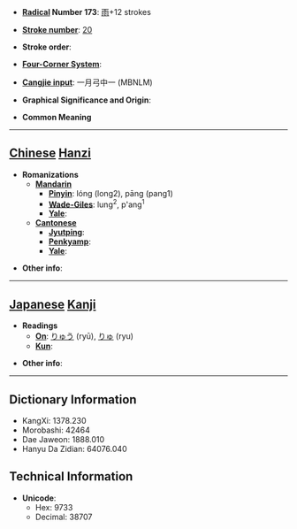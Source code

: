 * '''[[Wiktionary:Chinese radical index| Radical]] Number 173''': [[Wiktionary:Chinese radical index 雨|雨]]+12 strokes

* '''[[Wiktionary:Chinese total strokes index|Stroke number]]''': [[Wiktionary:Chinese total strokes index 20|20]]

* '''Stroke order''': 

* '''[[Wiktionary:Chinese four corner index|Four-Corner System]]''': 

* '''[[Wiktionary:Chinese Cangjie index|Cangjie input]]''': 一月弓中一 (MBNLM)

* '''Graphical Significance and Origin''': 

* '''Common Meaning'''

----

== [[Chinese]] [[Hanzi]] ==

* '''Romanizations'''
** '''[[Mandarin]]'''
*** '''[[Pinyin]]''': lóng (long2), pāng (pang1)
*** '''[[Wade-Giles]]''': lung<sup>2</sup>, p'ang<sup>1</sup>
*** '''[[Yale]]''': 
** '''[[Cantonese]]'''
*** '''[[Jyutping]]''':
*** '''[[Penkyamp]]''': 
*** '''[[Yale]]''': 

* '''Other info''': 

----

== [[Japanese]] [[Kanji]] ==

* '''Readings'''
** '''[[On]]''': [[りゅう]] (ryū), [[りゅ]] (ryu)
** '''[[Kun]]''': 

* '''Other info''':  

----

== Dictionary Information ==

* KangXi: 1378.230
* Morobashi: 42464
* Dae Jaweon: 1888.010
* Hanyu Da Zidian: 64076.040

== Technical Information ==

* '''Unicode''':
** Hex: 9733
** Decimal: 38707